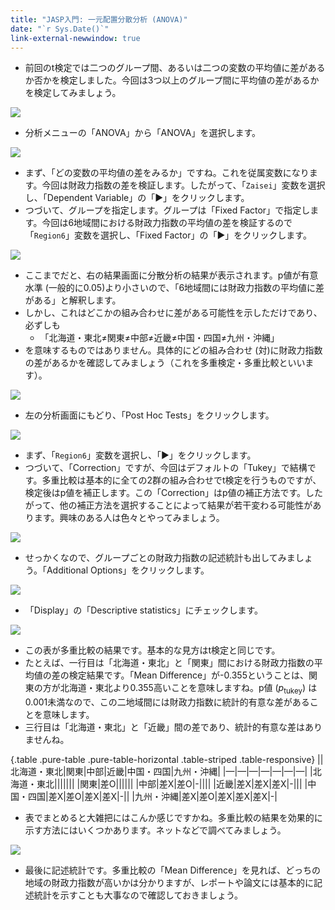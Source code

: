 ```yaml
---
title: "JASP入門: 一元配置分散分析 (ANOVA)"
date: "`r Sys.Date()`"
link-external-newwindow: true
---
```


* 前回のt検定では二つのグループ間、あるいは二つの変数の平均値に差があるか否かを検定しました。今回は3つ以上のグループ間に平均値の差があるかを検定してみましょう。

![](Figs/JASP07_01.png)

* 分析メニューの「ANOVA」から「ANOVA」を選択します。

![](Figs/JASP07_02.png)

* まず、「どの変数の平均値の差をみるか」ですね。これを従属変数になります。今回は財政力指数の差を検証します。したがって、「`Zaisei`」変数を選択し、「Dependent Variable」の「▶」をクリックします。
* つづいて、グループを指定します。グループは「Fixed Factor」で指定します。今回は6地域間における財政力指数の平均値の差を検証するので「`Region6`」変数を選択し、「Fixed Factor」の「▶」をクリックします。

![](Figs/JASP07_03.png)

* ここまでだと、右の結果画面に分散分析の結果が表示されます。p値が有意水準 (一般的に0.05)より小さいので、「6地域間には財政力指数の平均値に差がある」と解釈します。
* しかし、これはどこかの組み合わせに差がある可能性を示しただけであり、必ずしも
    * 「北海道・東北≠関東≠中部≠近畿≠中国・四国≠九州・沖縄」
* を意味するものではありません。具体的にどの組み合わせ (対)に財政力指数の差があるかを確認してみましょう（これを多重検定・多重比較といいます）。

![](Figs/JASP07_04.png)

* 左の分析画面にもどり、「Post Hoc Tests」をクリックします。

![](Figs/JASP07_05.png)

* まず、「`Region6`」変数を選択し、「▶」をクリックします。
* つづいて、「Correction」ですが、今回はデフォルトの「Tukey」で結構です。多重比較は基本的に全ての2群の組み合わせでt検定を行うものですが、検定後はp値を補正します。この「Correction」はp値の補正方法です。したがって、他の補正方法を選択することによって結果が若干変わる可能性があります。興味のある人は色々とやってみましょう。

![](Figs/JASP07_06.png)

* せっかくなので、グループごとの財政力指数の記述統計も出してみましょう。「Additional Options」をクリックします。

![](Figs/JASP07_07.png)

* 「Display」の「Descriptive statistics」にチェックします。

![](Figs/JASP07_08.png)

* この表が多重比較の結果です。基本的な見方はt検定と同じです。
* たとえば、一行目は「北海道・東北」と「関東」間における財政力指数の平均値の差の検定結果です。「Mean Difference」が-0.355ということは、関東の方が北海道・東北より0.355高いことを意味しますね。p値 ($p_{\text{tukey}}$) は0.001未満なので、この二地域間には財政力指数に統計的有意な差があることを意味します。
* 三行目は「北海道・東北」と「近畿」間の差であり、統計的有意な差はありませんね。

{.table .pure-table .pure-table-horizontal .table-striped .table-responsive}
||北海道・東北|関東|中部|近畿|中国・四国|九州・沖縄|
|---|---|---|---|---|---|---|
|北海道・東北|||||||
|関東|差O||||||
|中部|差X|差O|-||||
|近畿|差X|差X|差X|-|||
|中国・四国|差X|差O|差X|差X|-||
|九州・沖縄|差X|差O|差X|差X|差X|-|

* 表でまとめると大雑把にはこんか感じですかね。多重比較の結果を効果的に示す方法にはいくつかあります。ネットなどで調べてみましょう。

![](Figs/JASP07_09.png)

* 最後に記述統計です。多重比較の「Mean Difference」を見れば、どっちの地域の財政力指数が高いかは分かりますが、レポートや論文には基本的に記述統計を示すことも大事なので確認しておきましょう。